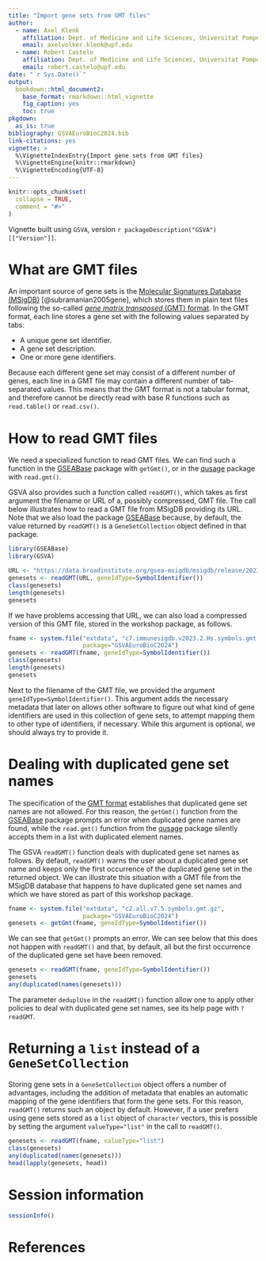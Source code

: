 ```yaml
---
title: "Import gene sets from GMT files"
author:
  - name: Axel Klenk
    affiliation: Dept. of Medicine and Life Sciences, Universitat Pompeu Fabra, Barcelona
    email: axelvolker.klenk@upf.edu
  - name: Robert Castelo
    affiliation: Dept. of Medicine and Life Sciences, Universitat Pompeu Fabra, Barcelona
    email: robert.castelo@upf.edu
date: "`r Sys.Date()`" 
output:
  bookdown::html_document2:
    base_format: rmarkdown::html_vignette
    fig_caption: yes
    toc: true
pkgdown:
  as_is: true
bibliography: GSVAEuroBioC2024.bib
link-citations: yes
vignette: >
  %\VignetteIndexEntry{Import gene sets from GMT files}
  %\VignetteEngine{knitr::rmarkdown}
  %\VignetteEncoding{UTF-8}
---
```



```r
knitr::opts_chunk$set(
  collapse = TRUE,
  comment = "#>"
)
```

Vignette built using `GSVA`, version `r packageDescription("GSVA")[["Version"]]`.

# What are GMT files

An important source of gene sets is the
[Molecular Signatures Database (MSigDB)](https://www.gsea-msigdb.org/gsea/msigdb)
[@subramanian2005gene], which stores them in plain text files following the
so-called
[_gene matrix transposed_ (GMT) format](https://software.broadinstitute.org/cancer/software/gsea/wiki/index.php/Data_formats#GMT:_Gene_Matrix_Transposed_file_format_.28.2A.gmt.29).
In the GMT format, each line stores a gene set with the following values
separated by tabs:

  * A unique gene set identifier.
  * A gene set description.
  * One or more gene identifiers.

Because each different gene set may consist of a different number of genes, each
line in a GMT file may contain a different number of tab-separated values. This
means that the GMT format is not a tabular format, and therefore cannot be directly
read with base R functions such as `read.table()` or `read.csv()`.

# How to read GMT files

We need a specialized function to read GMT files. We can find such a function in the
[GSEABase](https://bioconductor.org/packages/GSEABase) package with `getGmt()`, or
in the [qusage](https://bioconductor.org/packages/qusage) package with `read.gmt()`.

GSVA also provides such a function called `readGMT()`, which takes as first argument
the filename or URL of a, possibly compressed, GMT file. The call below illustrates
how to read a GMT file from MSigDB providing its URL. Note that we also load the
package 
[GSEABase](https://bioconductor.org/packages/GSEABase) because, by default, the value
returned by `readGMT()` is a `GeneSetCollection` object defined in that package.

```r
library(GSEABase)
library(GSVA)

URL <- "https://data.broadinstitute.org/gsea-msigdb/msigdb/release/2023.2.Hs/c7.immunesigdb.v2023.2.Hs.symbols.gmt"
genesets <- readGMT(URL, geneIdType=SymbolIdentifier())
class(genesets)
length(genesets)
genesets
```
If we have problems accessing that URL, we can also load a compressed version of this
GMT file, stored in the workshop package, as follows.

```r
fname <- system.file("extdata", "c7.immunesigdb.v2023.2.Hs.symbols.gmt.gz",
                     package="GSVAEuroBioC2024")
genesets <- readGMT(fname, geneIdType=SymbolIdentifier())
class(genesets)
length(genesets)
genesets
```
Next to the filename of the GMT file, we provided the argument
`geneIdType=SymbolIdentifier()`. This argument adds the necessary metadata that
later on allows other software to figure out what kind of gene identifiers are
used in this collection of gene sets, to attempt mapping them to other type of
identifiers, if necessary. While this argument is optional, we should always
try to provide it.

# Dealing with duplicated gene set names

The specification of the [GMT format](https://software.broadinstitute.org/cancer/software/gsea/wiki/index.php/Data_formats#GMT:_Gene_Matrix_Transposed_file_format_.28.2A.gmt.29)
establishes that duplicated gene set names are not allowed. For this reason,
the `getGmt()` function from the
[GSEABase](https://bioconductor.org/packages/GSEABase) package prompts an error
when duplicated gene names are found, while the `read.gmt()` function from the
[qusage](https://bioconductor.org/packages/qusage) package silently accepts them
in a list with duplicated element names.

The GSVA `readGMT()` function deals with duplicated gene set names as follows.
By default, `readGMT()` warns the user about a duplicated gene set name and
keeps only the first occurrence of the duplicated gene set in the returned
object. We can illustrate this situation with a GMT file from the MSigDB
database that happens to have duplicated gene set names and which we have
stored as part of this workshop package.

```r
fname <- system.file("extdata", "c2.all.v7.5.symbols.gmt.gz",
                     package="GSVAEuroBioC2024")
genesets <- getGmt(fname, geneIdType=SymbolIdentifier())
```
We can see that `getGmt()` prompts an error. We can see below that this does
not happen with `readGMT()` and that, by default, all but the first occurrence of the
duplicated gene set have been removed.

```r
genesets <- readGMT(fname, geneIdType=SymbolIdentifier())
genesets
any(duplicated(names(genesets)))
```
The parameter `deduplUse` in the `readGMT()` function allow one to apply other
policies to deal with duplicated gene set names, see its help page with
`?readGMT`.

# Returning a `list` instead of a `GeneSetCollection`

Storing gene sets in a `GeneSetCollection` object offers a number of advantages,
including the addition of metadata that enables an automatic mapping of the gene
identifiers that form the gene sets. For this reason, `readGMT()` returns such
an object by default. However, if a user prefers using gene sets stored as a
`list` object of `character` vectors, this is possible by setting the argument
`valueType="list"` in the call to `readGMT()`.

```r
genesets <- readGMT(fname, valueType="list")
class(genesets)
any(duplicated(names(genesets)))
head(lapply(genesets, head))
```

# Session information

```r
sessionInfo()
```

# References
